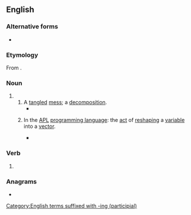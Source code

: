 ==English==

===Alternative forms===
* {{alter|en|raveling}}

===Etymology===
From {{suffix|en|ravel|ing|id2=gerund noun}}.

===Noun===
{{en-noun}}

# {{gerund of|en|ravel}}
## A [[tangled#Adjective|tangled]] [[mess#Noun|mess]]; a [[decomposition]].
##* {{quote-book|en|author=Joseph C. Lincoln|authorlink=Joseph C. Lincoln|chapter=8|title=Mr. Pratt’s Patients|year=1913|ol=5535161W|passage=Afore we got to the shanty Colonel Applegate stuck his head out of the door. His temper had been getting raggeder all the time, and the sousing he got when he fell overboard had just about ripped what was left of it to '''ravellings'''.}}
## {{lb|en|programming}} In the [[APL]] [[programming language]]: the [[act#Noun|act]] of [[reshape|reshaping]] a [[variable#Noun|variable]] into a [[vector#Noun|vector]].
##* {{quote-book|en|author=Gijsbert van der Linden|title=APL 80: International Conference on APL, June 24–26, 1980|year=1980|passage='''Ravelling''' is necessary because the execute function in the IBM implementation only accepts charactervectors as argument.}}

===Verb===
{{head|en|verb form}}

# {{present participle of|en|ravel|nocat=1}}

===Anagrams===
* {{anagrams|en|a=aegillnrv|Granville}}

[[Category:English terms suffixed with -ing (participial)]]